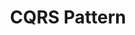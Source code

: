 ---
id: "sd_hard_mc_006"
questionType: "MULTIPLE_CHOICE"
title: "CQRS Pattern"
description: "What does the CQRS pattern separate in system design?"
difficulty: "HARD"
category: "System Design"
options:
  - "Frontend and backend"
  - "Read and write operations"
  - "Authentication and authorization"
  - "Cache and database"
correctAnswer: 1
---